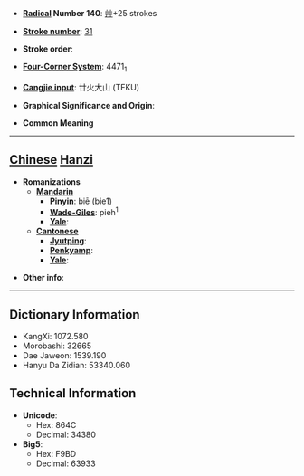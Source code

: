 * '''[[Wiktionary:Chinese radical index| Radical]] Number 140''': [[Wiktionary:Chinese radical index 艸|艸]]+25 strokes

* '''[[Wiktionary:Chinese total strokes index|Stroke number]]''': [[Wiktionary:Chinese total strokes index 31|31]]

* '''Stroke order''': 

* '''[[Wiktionary:Chinese four corner index|Four-Corner System]]''': 4471<sub>1</sub>

* '''[[Wiktionary:Chinese Cangjie index|Cangjie input]]''': 廿火大山 (TFKU)

* '''Graphical Significance and Origin''': 

* '''Common Meaning'''

----

== [[Chinese]] [[Hanzi]] ==

* '''Romanizations'''
** '''[[Mandarin]]'''
*** '''[[Pinyin]]''': biē (bie1)
*** '''[[Wade-Giles]]''': pieh<sup>1</sup>
*** '''[[Yale]]''': 
** '''[[Cantonese]]'''
*** '''[[Jyutping]]''':
*** '''[[Penkyamp]]''': 
*** '''[[Yale]]''': 

* '''Other info''': 

----

== Dictionary Information ==

* KangXi: 1072.580
* Morobashi: 32665
* Dae Jaweon: 1539.190
* Hanyu Da Zidian: 53340.060

== Technical Information ==

* '''Unicode''':
** Hex: 864C
** Decimal: 34380
* '''Big5''':
** Hex: F9BD
** Decimal: 63933